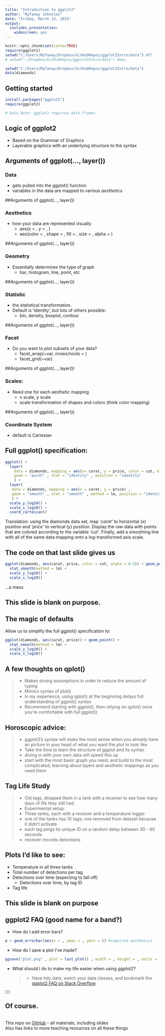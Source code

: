 ```yaml
---
title: "Introduction to ggplot2"
author: "Myfanwy Johnston"
date: "Friday, March 13, 2015"
output:
  ioslides_presentation:
    widescreen: yes
---
```

```r
knitr::opts_chunk$set(cache=TRUE)
require(ggplot2)
setwd("C:/Users/Myfanwy/Dropbox/GitHubRepos/ggplot2Intro/data") #PC
# setwd("~/Dropbox/GitHubRepos/ggplot2Intro/data") #mac
```

```r
setwd("C:/Users/Myfanwy/Dropbox/GitHubRepos/ggplot2Intro/data")
data(diamonds)
```
## Getting started
```r
install.packages("ggplot2")
require(ggplot2)

# Data Note: ggplot2 requires data.frames
```
## Logic of ggplot2
 - Based on the Grammar of Graphics
 - Layerable graphics with an underlying structure to the syntax


## Arguments of ggplot(..., layer())

### Data 

  * gets pulled into the ggplot() function
  * variables in the data are mapped to various _aesthetics_
  
##Arguments of ggplot(..., layer())

### Aesthetics

  * how your data are represented visually
      - aes(x = , y = , )
      - aes(color = , shape = , fill = , size = , alpha = )
    
##Arguments of ggplot(..., layer())

### Geometry 

* Essentially determines the type of graph  
    - bar, histogram, line, point, etc
    
##Arguments of ggplot(..., layer())

### Statistic

  * the statistical transformation.  
  * Default is 'identity', but lots of others possible: 
      - bin, density, boxplot, contour
      
##Arguments of ggplot(..., layer())

### Facet

* Do you want to plot subsets of your data?
    - facet_wrap(~var, nrows/ncols = )
    - facet_grid(~var)
    
##Arguments of ggplot(..., layer())

### Scales: 

* Need one for each aesthetic mapping 
  - x scale, y scale
  - scale transformation of shapes and colors (think color mapping)

##Arguments of ggplot(..., layer())

### Coordinate System

* default is Cartesian

Full ggplot() specification:
----
```r
ggplot() +
  layer(
    data = diamonds, mapping = aes(x= carat, y = price, color = cut, alpha = 0.5) ,
    geom = "point" , stat = "identity" , position = "identity"
    ) +
  layer(
   data = diamonds, mapping = aes(x = carat, y = price) ,
   geom = "smooth" , stat = "smooth" , method = lm, position = "identity" ,
   ) +
  scale_y_log10() +
  scale_x_log10() +
  coord_cartesian()
```
Translation: using the diamonds data set, map _'carat'_ to horizontal (x) position and _'price'_ to vertical (y) position.  Display the raw data with points that are colored according to the variable _'cut'_. Finally, add a smoothing line with all of the same data mapping onto a log-transformed axis scale.

The code on that last slide gives us {.build}
---
```r
ggplot(diamonds, aes(carat, price, color = cut, alpha = 0.5)) + geom_point() +
  stat_smooth(method = lm) +
  scale_y_log10() +
  scale_x_log10()

```
...a mess


## This slide is blank on purpose.

## The magic of defaults

Allow us to simplify the full ggplot() specification to:
```r
ggplot(diamonds, aes(carat, price)) + geom_point() +
  stat_smooth(method = lm) +
  scale_y_log10() +
  scale_x_log10()
```

## A few thoughts on qplot()

>- Makes strong assumptions in order to reduce the amount of typing
>- Mimics syntax of plot()
>- In my experience, using qplot() at the beginning delays full understanding of ggplot() syntax
>- Recommend starting with ggplot(), then relying on qplot() once you're comfortable with full ggplot()

## Horoscopic advice:
> - ggplot2's syntax will make the most sense when you already have an picture in your head of what you want the plot to look like.
> - Take the time to learn the structure of ggplot and its syntax
    * diving in with your own data will speed this up
> - start with the most basic graph you need, and build to the most complicated, learning about layers and aesthetic mappings as you need them

## Tag Life Study
> - Old tags, dropped them in a tank with a receiver to see how many days of life they still had.
> - Experimental setup:
      - Three tanks, each with a receiver and a temperature logger
      - one of the tanks has 10 tags; one removed from dataset because it didn't activate
      - each tag pings its unique ID on a random delay between 30 - 60 seconds
      - receiver records detections
  
## Plots I'd like to see:
  * Temperature in all three tanks
  * Total number of detections per tag
  * Detections over time (expecting to fall off)
    - Detections over time, by tag ID
  * Tag life
  
## This slide is blank on purpose

## ggplot2 FAQ (good name for a band?)
  * How do I add error bars?
```r
p + geom_errorbar(aes(x = , ymax = , ymin = )) #required aesthetics
```
  * How do I save a plot I've made?
```r
ggsave("plot.png" , plot = last_plot() , width = , height = , units = )
```
  * What should I do to make my life easier when using ggplot2?
  
      >- Have tidy data, watch your data classes, and bookmark the [ggplot2 FAQ on Stack Overflow](http://stackoverflow.com/questions/tagged/ggplot2?sort=faq).

---
<div align="center"> <img src="http://i.imgur.com/MbOkEJ8.gif" height=600> </div>
---

## Of course.
<br>
This repo on [GitHub](https://github.com/Myfanwy/ggplot2Intro) - all materials, including slides
<br>
Also has links to more teaching resources on all these things
